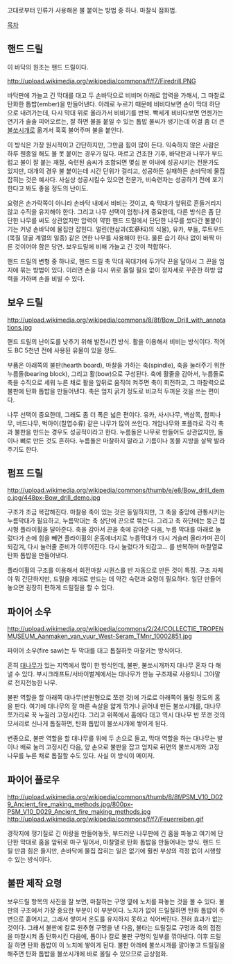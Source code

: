 고대로부터 인류가 사용해온 불 붙이는 방법 중 하나. 마찰식 점화법.

[[목차]]
== 핸드 드릴 ==
이 바닥의 원조는 핸드 드릴이다.

http://upload.wikimedia.org/wikipedia/commons/f/f7/Firedrill.PNG

바닥판에 가늘고 긴 막대를 대고 두 손바닥으로 비비며 아래로 압력을 가해서, 그 마찰로 탄화한 톱밥(ember)을 만들어낸다. 아래로 누르기 때문에 비비다보면 손이 막대 하단으로 내려가는데, 다시 막대 위로 올라가서 비비기를 반복. 빡세게 비비다보면 언젠가는 연기가 솔솔 피어오르는, 잘 하면 불을 붙일 수 있는 톱밥 불씨가 생기는데 이걸 좀 더 큰 [[불쏘시개]]로 옮겨서 훅훅 불어주며 불을 붙인다.

이 방식은 가장 원시적이고 간단하지만, 그만큼 힘이 많이 든다. 익숙하지 않은 사람은 하루 웬종일 해도 불 못 붙이는 경우가 많다. 마르고 건조한 기후, 바닥판과 나무가 부드럽고 불이 잘 붙는 재질, 숙련된 솜씨가 조합되면 몇십 분 이내에 성공시키는 전문가도 있지만, 대개의 경우 불 붙이는데 시간 단위가 걸리고, 성공하든 실패하든 손바닥에 물집 잡히는 것은 예사다. 사실상 성공시킬수 있으면 전문가, 비숙련자는 성공하기 전에 포기한다고 봐도 좋을 정도의 난이도.

요령은 손가락쪽이 아니라 손바닥 내에서 비비는 것이고, 축 막대가 앞뒤로 흔들거리지 않고 수직을 유지해야 한다. 그리고 나무 선택이 엄청나게 중요한데, 다른 방식은 좀 단단한 나무를 써도 상관없지만 압력이 약한 핸드 드릴에서 단단한 나무를 썼다간 불붙이기는 커녕 손바닥에 물집만 잡힌다. 멀린(현삼과(玄蔘科)의 식물), 유카, 부들, 루트우드(목질 덩굴 계열의 일종) 같은 연한 나무를 사용해야 한다. 물론 습기 하나 없이 바짝 마른 것이어야 함은 당연. 보우드릴에 비해 가늘고 긴 것이 적합하다.

핸드 드릴의 변형 중 하나로, 핸드 드릴 축 막대 꼭대기에 두가닥 끈을 달아서 그 끈을 엄지에 묶는 방법이 있다. 이러면 손을 다시 위로 올릴 필요 없이 정자세로 꾸준한 하방 압력을 가하며 손을 비빌 수 있다.

== 보우 드릴 ==
http://upload.wikimedia.org/wikipedia/commons/8/8f/Bow_Drill_with_annotations.jpg

핸드 드릴의 난이도를 낮추기 위해 발전시킨 방식. 활을 이용해서 비비는 방식이다. 적어도 BC 5천년 전에 사용된 유물이 있을 정도.

부품은 아래쪽의 불판(hearth board), 마찰을 가하는 축(spindle), 축을 눌러주기 위한 누름돌(bearing block), 그리고 활(bow)으로 구성된다.
축에 활줄을 감아서, 누름돌로 축을 수직으로 세워 누른 채로 활을 앞뒤로 움직여 켜주면 축이 회전하고, 그 마찰력으로 불판에 탄화 톱밥을 만들어낸다. 축은 엄지 굵기 정도로 비교적 두꺼운 것을 쓰는 편이다.

나무 선택이 중요한데, 그래도 좀 더 폭은 넓은 편이다. 유카, 사시나무, 백삼목, 참피나무, 버드나무, 벅아이(칠엽수류) 같은 나무가 많이 쓰인다. 개암나무와 포플라로 각각 축과 불판을 만드는 경우도 성공적이라고 한다. 누름돌은 나무로 만들어도 상관없지만, 돌이나 뼈로 만든 것도 흔하다. 누름돌은 마찰하지 말라고 기름이나 동물 지방을 살짝 발라주기도 한다.

== 펌프 드릴 ==
http://upload.wikimedia.org/wikipedia/commons/thumb/e/e8/Bow_drill_demo.jpg/448px-Bow_drill_demo.jpg

구조가 조금 복잡해진다. 마찰용 축이 있는 것은 동일하지만, 그 축을 중앙에 관통시키는 누름막대가 필요하고, 누름막대는 축 상단에 끈으로 묶는다. 그리고 축 하단에는 둥근 접시형 플라이휠을 달아준다. 축을 감아서 끈을 축에 감아준 다음, 누름 막대를 아래로 눌렀다가 손에 힘을 빼면 플라이휠의 운동에너지로 누름막대가 다시 거슬러 올라가며 끈이 되감겨, 다시 눌러줄 준비가 이루어진다. 다시 눌렀다가 되감고... 를 반복하며 마찰열로 탄화 톱밥을 만들어낸다.

플라이휠의 구조를 이용해서 회전마찰 시퀀스를 반 자동으로 만든 것이 특징. 구조 자체야 뭐 간단하지만, 드릴을 제대로 만드는 데 약간 숙련과 요령이 필요하다. 일단 만들어놓으면 굉장히 편하게 드릴질을 할 수 있다.

== 파이어 소우 ==
http://upload.wikimedia.org/wikipedia/commons/2/24/COLLECTIE_TROPENMUSEUM_Aanmaken_van_vuur_West-Seram_TMnr_10002851.jpg

파이어 소우(fire saw)는 두 막대를 대고 톱질하듯 마찰키는 방식이다.

흔히 [[대나무]]가 있는 지역에서 많이 한 방식인데, 불판, 불쏘시개까지 대나무 혼자 다 해낼 수 있다. 부시크래프트/서바이벌계에서는 대나무가 만능 구조재로 사용되니 그야말로 전지전능한 나무.

불판 역할을 할 아래쪽 대나무(반원형으로 쪼갠 것)에 가로로 아래쪽이 뚫릴 정도의 홈을 판다. 여기에 대나무의 잘 마른 속살을 얇게 깎거나 긁어내 만든 불쏘시개를, 대나무 쪼가리로 꾹 누질러 고정시킨다. 그리고 위쪽에서 홈에다 대고 역시 대나무 반 쪼갠 것의 모서리로 신나게 톱질하면, 탄화 톱밥이 불쏘시개에 쌓이게 된다.

변종으로, 불판 역할을 할 대나무를 위에 두 손으로 들고, 막대 역할을 하는 대나무는 발이나 배로 눌러 고정시킨 다음, 양 손으로 불판을 잡고 엄지로 뒤면의 불쏘시개와 고정 나무를 누른 채로 톱질할 수도 있다. 사실 이 방식이 메이저.

== 파이어 플로우 ==
http://upload.wikimedia.org/wikipedia/commons/thumb/8/8f/PSM_V10_D029_Ancient_fire_making_methods.jpg/800px-PSM_V10_D029_Ancient_fire_making_methods.jpg
http://upload.wikimedia.org/wikipedia/commons/f/f7/Feuerreiben.gif

경작지에 쟁기질로 긴 이랑을 만들어놓듯, 부드러운 나무판에 긴 홈을 파놓고 여기에 단단한 막대로 홈을 앞뒤로 마구 밀어서, 마찰열로 탄화 톱밥을 만들어내는 방식.
핸드 드릴 만큼 힘은 들지만, 손바닥에 물집 잡히는 일은 없기에 훨씬 부상의 걱정 없이 시행할 수 있는 방식이다.

== 불판 제작 요령 ==
보우드릴 항목의 사진을 잘 보면, 마찰하는 구멍 옆에 노치를 파놓는 것을 볼 수 있다. 불판의 구조에서 가장 중요한 부분이 이 부분이다. 노치가 없이 드릴질하면 탄화 톱밥이 주변으로 흩어지고, 그래서 쌓여서 온도를 유지하지 못하고 식어버린다. 전혀 효과가 없는 것이다.
그래서 불판에 칼로 원추형 구멍을 낸 다음, 불타는 드릴질로 구멍과 축의 접점을 마찰시켜 좀 탄화시킨 다음에, 톱이나 칼로 불판 구멍의 일부를 깎아낸다. 이후 드릴질 하면 탄화 톱밥이 이 노치에 쌓이게 된다. 불판 아래에 불쏘시개를 깔아놓고 드릴질을 해주면 탄화 톱밥을 불쏘시개에 바로 올릴 수 있으므로 금상첨화.
